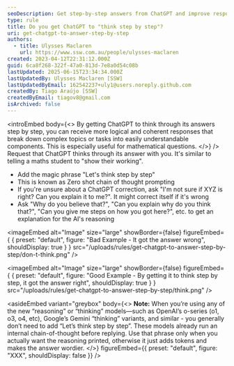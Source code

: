 ```yaml
---
seoDescription: Get step-by-step answers from ChatGPT and improve response logic with zero-shot chain of thought prompting.
type: rule
title: Do you get ChatGPT to "think step by step"?
uri: get-chatgpt-to-answer-step-by-step
authors:
  - title: Ulysses Maclaren
    url: https://www.ssw.com.au/people/ulysses-maclaren
created: 2023-04-12T22:31:12.000Z
guid: 6ca8f268-322f-47a0-813d-7e8a0d54c08b
lastUpdated: 2025-06-15T23:34:34.000Z
lastUpdatedBy: Ulysses Maclaren [SSW]
lastUpdatedByEmail: 162542237+uly1@users.noreply.github.com
createdBy: Tiago Araújo [SSW]
createdByEmail: tiagov8@gmail.com
isArchived: false
---
```


<introEmbed
  body={<>
By getting ChatGPT to think through its answers step by step, you can receive more logical and coherent responses that break down complex topics or tasks into easily understandable components. This is especially useful for mathematical questions.
  </>}
/>
Request that ChatGPT thinks through its answer with you. It's similar to telling a maths student to "show their working".

* Add the magic phrase "Let's think step by step"
* This is known as Zero shot chain of thought prompting
* If you're unsure about a ChatGPT correction, ask "I'm not sure if XYZ is right? Can you explain it to me?". It might correct itself if it's wrong
* Ask "Why do you believe that?", "Can you explain why do you think that?", "Can you give me steps on how you got here?", etc. to get an explanation for the AI's reasoning


<imageEmbed
  alt="Image"
  size="large"
  showBorder={false}
  figureEmbed={ {
    preset: "default",
    figure: "Bad Example - It got the answer wrong",
    shouldDisplay: true
  } }
  src="/uploads/rules/get-chatgpt-to-answer-step-by-step/don-t-think.png"
/>


<imageEmbed
  alt="Image"
  size="large"
  showBorder={false}
  figureEmbed={ {
    preset: "default",
    figure: "Good Example - By getting it to think step by step, it got the answer right",
    shouldDisplay: true
  } }
  src="/uploads/rules/get-chatgpt-to-answer-step-by-step/think.png"
/>

<asideEmbed
  variant="greybox"
  body={<>
    **Note:** When you’re using any of the new “reasoning” or “thinking” models—such as OpenAI’s o-series (o1, o3, o4, etc), Google’s Gemini “thinking” variants, and similar - you generally don’t need to add “Let’s think step by step”. These models already run an internal chain-of-thought before replying. Use that phrase only when you actually want the reasoning printed, otherwise it just adds tokens and makes the answer wordier.
  </>}
  figureEmbed={{
    preset: "default",
    figure: "XXX",
    shouldDisplay: false
  }}
/>
